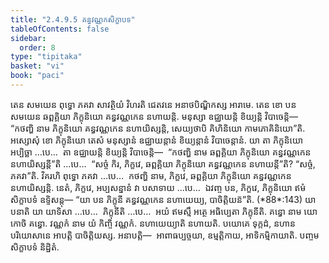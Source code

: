 ```yaml
---
title: "2.4.9.5 គន្ធវណ្ណកសិក្ខាបទ"
tableOfContents: false
sidebar:
  order: 8
type: "tipitaka"
basket: "vi"
book: "paci"
---
```



<DynamicBreadcrumb />

<Division number="1198" book="paci">

<Paragraph number="3469" book="paci">
តេន សមយេន ពុទ្ធោ ភគវា សាវត្ថិយំ វិហរតិ ជេតវនេ អនាថបិណ្ឌិកស្ស អារាមេ. តេន ខោ បន សមយេន ឆព្ពគ្គិយា ភិក្ខុនិយោ គន្ធវណ្ណកេន នហាយន្តិ. មនុស្សា ឧជ្ឈាយន្តិ ខិយ្យន្តិ វិបាចេន្តិ—  “កថញ្ហិ នាម ភិក្ខុនិយោ គន្ធវណ្ណកេន នហាយិស្សន្តិ, សេយ្យថាបិ គិហិនិយោ កាមភោគិនិយោ”តិ.
</Paragraph>

<Paragraph number="3470" book="paci">
អស្សោសុំ ខោ ភិក្ខុនិយោ តេសំ មនុស្សានំ ឧជ្ឈាយន្តានំ ខិយ្យន្តានំ វិបាចេន្តានំ. យា តា ភិក្ខុនិយោ អប្បិច្ឆា …បេ…  តា ឧជ្ឈាយន្តិ ខិយ្យន្តិ វិបាចេន្តិ—  “កថញ្ហិ នាម ឆព្ពគ្គិយា ភិក្ខុនិយោ គន្ធវណ្ណកេន នហាយិស្សន្តី”តិ …បេ…  “សច្ចំ កិរ, ភិក្ខវេ, ឆព្ពគ្គិយា ភិក្ខុនិយោ គន្ធវណ្ណកេន នហាយន្តី”តិ? “សច្ចំ, ភគវា”តិ. វិគរហិ ពុទ្ធោ ភគវា …បេ…  កថញ្ហិ នាម, ភិក្ខវេ, ឆព្ពគ្គិយា ភិក្ខុនិយោ គន្ធវណ្ណកេន នហាយិស្សន្តិ. នេតំ, ភិក្ខវេ, អប្បសន្នានំ វា បសាទាយ …បេ…  ឯវញ្ច បន, ភិក្ខវេ, ភិក្ខុនិយោ ឥមំ សិក្ខាបទំ ឧទ្ទិសន្តុ—
</Paragraph>

</Division>
<Division number="1199" book="paci">

<Paragraph number="3471" book="paci">
<Emphasis>“យា បន ភិក្ខុនី គន្ធវណ្ណកេន នហាយេយ្យ, បាចិត្តិយន៑”</Emphasis>តិ. (*88*:<Emphasis>143</Emphasis>)
</Paragraph>

</Division>
<Division number="1200" book="paci">

<Paragraph number="3472" book="paci">
<Emphasis>យា បនា</Emphasis>តិ យា យាទិសា …បេ…  <Emphasis>ភិក្ខុនី</Emphasis>តិ …បេ…  អយំ ឥមស្មឹ អត្ថេ អធិប្បេតា ភិក្ខុនីតិ.
</Paragraph>

<Paragraph number="3473" book="paci">
<Emphasis>គន្ធោ</Emphasis> នាម យោ កោចិ គន្ធោ. <Emphasis>វណ្ណកំ</Emphasis> នាម យំ កិញ្ចិ វណ្ណកំ. <Emphasis>នហាយេយ្យា</Emphasis>តិ នហាយតិ. បយោគេ ទុក្កដំ, នហានបរិយោសានេ អាបត្តិ បាចិត្តិយស្ស.
</Paragraph>

</Division>
<Division number="1201" book="paci">

<Paragraph number="3474" book="paci">
អនាបត្តិ—  អាពាធប្បច្ចយា, ឧម្មត្តិកាយ, អាទិកម្មិកាយាតិ.

</Paragraph>
</Division>

<Paragraph number="3475" type="center" book="paci">
បញ្ចមសិក្ខាបទំ និដ្ឋិតំ.
</Paragraph>